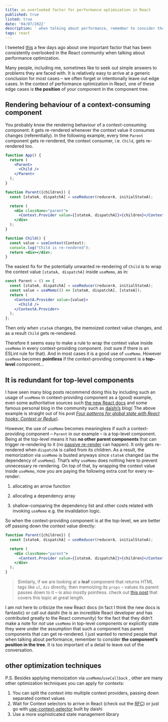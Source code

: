 ```yaml
---
title: an overlooked factor for performance optimization in React
published: true
listed: true
date: '04/07/2022'
description: ' when talking about performance, remember to consider the component’s position in the tree.'
tags: react
---
```




<StaticTweet id="1511425950671540225" />




I tweeted [this](https://twitter.com/matheusmazeto/status/1511425950671540225) a few days ago about one important factor that has been consistently overlooked in the React community when talking about performance optimization.

Many people, including me, sometimes like to seek out simple answers to problems they are faced with. It is relatively easy to arrive at a generic conclusion for most cases – we often forget or intentionally leave out edge cases. In the context of performance optimization in React, one of these edge cases is **the position** of your component in the component tree.

## Rendering behaviour of a context-consuming component

You probably know the rendering behaviour of a context-consuming component: it gets re-rendered whenever the context value it consumes changes (referentially). In the following example, every time `Parent` component gets re-rendered, the context consumer, i.e. `Child`, gets re-rendered too.

```jsx
function App() {
  return (
    <Parent>
      <Child />
    </Parent>
  );
}

function Parent({children}) {
  const [stateA, dispatchA] = useReducer(reducerA, initialStateA);

  return (
    <div className="parent">
      <Context.Provider value={[stateA, dispatchA]}>{children}</Context.Provider>
    </div>
  );
}

function Child() {
  const value = useContext(Context);
  console.log("Child is re-rendered");
  return <div></div>;
}
```

The easiest fix for the potentially unwanted re-rendering of `Child` is to wrap the context value `[stateA, dispatchA]` inside `useMemo`, as in:
```jsx
const Parent = () => {
  const [stateA, dispatchA] = useReducer(reducerA, initialStateA);
  const value = useMemo(() => [stateA, dispatchA], [stateA]);
  return (
    <ContextA.Provider value={value}>
      <Child />
    </ContextA.Provider>
  );
};
```

Then only when `stateA` changes, the memoized context value changes, and as a result `Child` gets re-rendered.

Therefore it seems easy to make a rule to wrap the context value inside `useMemo` in every context-providing component. (not sure if there is an ESLint rule for that). And in most cases it is a good use of `useMemo`. However `useMemo` becomes **pointless** if the context-providing component is a **top–level** component...

## It is redundant for top-level components

I have seen many blog posts recommend doing this by including such an usage of `useMemo` in context-providing component as a (good) example, even some authoritative sources such [the new React docs](https://beta.reactjs.org/apis/usecontext#optimizing-re-renders-when-passing-objects-and-functions) and some famous personal blog in the community such as [daishi’s](https://twitter.com/dai_shi) blog( The above example is straight out of his post [*Four patterns for global state with React hooks: Context or Redux*](https://blog.axlight.com/posts/four-patterns-for-global-state-with-react-hooks-context-or-redux/)).

However, the use of `useMemo` becomes meaningless if such a context-providing component – `Parent` in our example – is a top-level component. Being at the top-level means it has **no other parent components** that can trigger re-rendering to it (no [passive re-render](/posts/react-rerender#so-when-does-react-render-your-component-exactly) can happen). It only gets re-rendered when `dispatchA` is called from its children. As a result, the memorization via `useMemo` is busted anyways since `stateA` changed (as the dependency of `useMemo`). That’s why `useMemo` does nothing here to prevent unnecessary re-rendering. On top of that, by wrapping the context value inside `useMemo`, now you are paying the following extra cost for every re-render:

1. allocating an arrow function 

2. allocating a dependency array 

3. shallow-comparing the dependency list and other costs related with invoking `useMemo` e.g. the invalidation logic.

So when the context-providing component is at the top-level, we are better off passing down the context value directly:

```jsx
function Parent({children}) {
  const [stateA, dispatchA] = useReducer(reducerA, initialStateA);

  return (
    <div className="parent">
      <Context.Provider value={[stateA, dispatchA]}>{children}</Context.Provider>
    </div>
  );
}

```

> Similarly, if we are looking at a **leaf** component that returns HTML tags like `ul`, `div` directly, then memoizing its `props` – values its parent passes down to it – is also mostly pointless. check out [this post](https://royi-codes.vercel.app/thousand-usecallbacks/) that covers this topic at great length.

I am not here to criticize the new React docs (in fact I think the new docs is fantastic) or call out daishi (he is an incredible React developer and has contributed greatly to the React community) for the fact that they didn’t make a note for *not* use `useMemo` in top-level components or explicitly state they were under the assumption that such a component has parent components that can get re-rendered. I just wanted to remind people that when talking about performance, remember to consider **the component’s position in the tree**. It is too important of a detail to leave out of the conversation.

## other optimization techniques
P.S. Besides applying memoization via `useMemo`/`useCallback` , other are many other optimization techniques you can apply for contexts:

1. You can split the context into multiple context providers, passing down separated context values
2. Wait for Context selectors to arrive in React (check out the [RFC](https://github.com/reactjs/rfcs/pull/119)) or just go with [use-context-selector](https://github.com/dai-shi/use-context-selector) built by daishi
3. Use a more sophisticated state management library